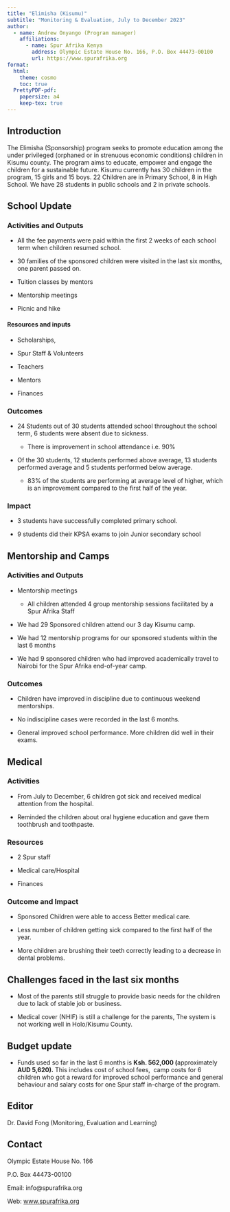 ```yaml
---
title: "Elimisha (Kisumu)"
subtitle: "Monitoring & Evaluation, July to December 2023"
author:
  - name: Andrew Onyango (Program manager)
    affiliations:
      - name: Spur Afrika Kenya
        address: Olympic Estate House No. 166, P.O. Box 44473-00100
        url: https://www.spurafrika.org
format:
  html: 
    theme: cosmo
    toc: true
  PrettyPDF-pdf:
    papersize: a4
    keep-tex: true
---
```


```{=tex}
\fancypagestyle{myCoverStyle}{
  \fancyhf{}
  \renewcommand\headrulewidth{0pt}
  \fancyfoot[R]{\thepage}
  \fancyfoot[C]{\em{Cover picture : Group mentorship at Kisumu}}
  \fancyfootoffset{3.5cm}
}
\thispagestyle{myCoverStyle}
% the default style is defined in _extensions/nrennie/PrettyPDF/PrettyPDF.tex
% and then set in _extensions/.../pagestyle.tex
% however, for the very first page we want to describe what is in the cover page
```
## Introduction

The Elimisha (Sponsorship) program seeks to promote education among the under privileged (orphaned or in strenuous economic conditions) children in Kisumu county. The program aims to educate, empower and engage the children for a sustainable future. Kisumu currently has 30 children in the program, 15 girls and 15 boys. 22 Children are in Primary School, 8 in High School. We have 28 students in public schools and 2 in private schools.

## School Update

### Activities and Outputs

-   All the fee payments were paid within the first 2 weeks of each school term when children resumed school.

-   30 families of the sponsored children were visited in the last six months, one parent passed on.

-   Tuition classes by mentors

-   Mentorship meetings

-   Picnic and hike

#### Resources and inputs

-   Scholarships, 

-   Spur Staff & Volunteers

-   Teachers

-   Mentors

-   Finances

### Outcomes

-   24 Students out of 30 students attended school throughout the school term, 6 students were absent due to sickness.

    -   There is improvement in school attendance i.e. 90%

-   Of the 30 students, 12 students performed above average, 13 students performed average and 5 students performed below average.

    -   83% of the students are performing at average level of higher, which is an improvement compared to the first half of the year.

### Impact

-   3 students have successfully completed primary school. 

-   9 students did their KPSA exams to join Junior secondary school

## Mentorship and Camps

### Activities and Outputs

-   Mentorship meetings

    -   All children attended 4 group mentorship sessions facilitated by a Spur Afrika Staff

-   We had 29 Sponsored children attend our 3 day Kisumu camp.

-   We had 12 mentorship programs for our sponsored students within the last 6 months

-   We had 9 sponsored children who had improved academically travel to Nairobi for the Spur Afrika end-of-year camp.

### Outcomes

-   Children have improved in discipline due to continuous weekend mentorships.

-   No indiscipline cases were recorded in the last 6 months.

-   General improved school performance. More children did well in their exams.

## Medical

### Activities

-   From July to December, 6 children got sick and received medical attention from the hospital. 

-   Reminded the children about oral hygiene education and gave them toothbrush and toothpaste.

### Resources

-   2 Spur staff

-   Medical care/Hospital

-   Finances

### Outcome and Impact

-   Sponsored Children were able to access Better medical care.

-   Less number of children getting sick compared to the first half of the year. 

-   More children are brushing their teeth correctly leading to a decrease in dental problems.

## Challenges faced in the last six months

-   Most of the parents still struggle to provide basic needs for the children due to lack of stable job or business.

-   Medical cover (NHIF) is still a challenge for the parents, The system is not working well in Holo/Kisumu County.

## Budget update

-   Funds used so far in the last 6 months is **Ksh. 562,000 (**approximately **AUD 5,620).** This includes cost of school fees,  camp costs for 6 children who got a reward for improved school performance and general behaviour and salary costs for one Spur staff in-charge of the program.

## Editor

Dr. David Fong (Monitoring, Evaluation and Learning)

## Contact

Olympic Estate House No. 166

P.O. Box 44473-00100

Email: info\@spurafrika.org

Web: [www.spurafrika.org](https://www.spurafrika.org)
